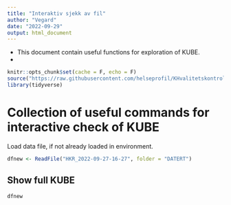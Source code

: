 ```yaml
---
title: "Interaktiv sjekk av fil"
author: "Vegard"
date: "2022-09-29"
output: html_document
---
```


- This document contain useful functions for exploration of KUBE. 
- 

```r
knitr::opts_chunk$set(cache = F, echo = F)
source("https://raw.githubusercontent.com/helseprofil/KHvalitetskontroll/main/R/misc.R")
library(tidyverse)
```
# Collection of useful commands for interactive check of KUBE

Load data file, if not already loaded in environment.
```r
dfnew <- ReadFile("HKR_2022-09-27-16-27", folder = "DATERT")
```

## Show full KUBE

```r
dfnew 
```